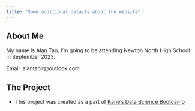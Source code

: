 ```yaml
---
title: "Some additional details about the website"
---
```


## About Me
My name is Alan Tao, I'm going to be attending Newton North High School in September 2023.

Email: alantaolr@outlook.com

## The Project
- This project was created as a part of [Kane’s Data Science Bootcamp](https://bootcamp.davidkane.info/)

